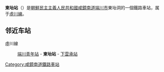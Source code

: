 {{unreferenced|time=2015-02-18T13:06:21+00:00}}
{{朝鮮半島車站資訊
|公司色 = blue
|文字色 = 
|站名 = 東坮站
|圖片 = 
|pxl = 
|圖片說明 =
|前一站 = [[端川青年站|端川青年]]
|前一站距離 = 7.0
|後一站距離 = 14.1
|後一站 = [[下雲承站|下雲承]]
|所屬路線 = [[虛川線|虛川線]]
|距離 = 7.0
|起點站 = [[端川青年站|端川青年]]
|諺文 = 동대역
|朝鮮漢字 = 東坮驛
|文觀部式 = Dongdae-yeok
|馬-賴式 = Tongdae-yŏk
|副站名 = 
|車站編號 = 
|停站路線數 = 
|所屬公司 = [[朝鮮民主主義人民共和國鐵道省|朝鮮民主主義人民共和國鐵道省]]
|所在地 =[[咸鏡南道|咸鏡南道]][[端川市|端川市]]東坮洞
|車站構造 = 地面车站
|月台配置 = 
|啟用年月日 =
|廢站年月日 = 
|上下車人次 = 
|統計年度 = 
|轉車 = 
|備註 = 
|全寬備註 = 
}}

'''東坮站'''（{{lang-ko|동대역}}）是[[朝鮮民主主義人民共和國|朝鮮民主主義人民共和國]][[咸鏡南道|咸鏡南道]][[端川市|端川市]]東坮洞的一個鐵路車站，属于[[虛川線|虛川線]]。

==邻近车站==
虛川線
:[[端川青年站|端川青年站]] - '''東坮站''' - [[下雲承站|下雲承站]]

{{朝鲜铁路小作品}}

{{虛川線}}

[[Category:咸鏡南道鐵路車站|Category:咸鏡南道鐵路車站]]